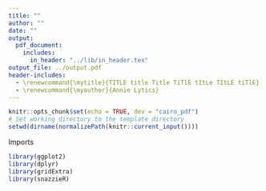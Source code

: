 ```yaml
---
title: ""
author: ""
date: ""
output: 
  pdf_document:
    includes:
      in_header: "../lib/in_header.tex"
output_file: ../output.pdf
header-includes:
  - \renewcommand{\mytitle}{TITLE title Title TiTlE tItLe TItLE tiTlE}
  - \renewcommand{\myauthor}{Annie Lytics}
---
```


\thispagestyle{firstpage}
\UNsection{\mytitle}{1.5}

```r
knitr::opts_chunk$set(echo = TRUE, dev = "cairo_pdf")
# Set working directory to the template directory
setwd(dirname(normalizePath(knitr::current_input())))
```

Imports
```r
library(ggplot2)
library(dplyr)
library(gridExtra)
library(snazzieR)
```

\begin{proofline}
  This is a proof line.

  \begin{proofline}
  This is a nested proof line.
\end{proofline}
\end{proofline}